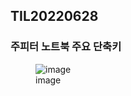 ## TIL20220628

### 주피터 노트북 주요 단축키

![image](https://user-images.githubusercontent.com/72383349/176144842-ff573562-b84b-4fed-9f2f-44e752db5d73.png)

